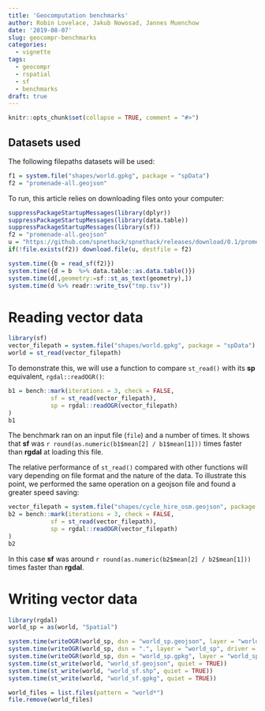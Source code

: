 ```yaml
---
title: 'Geocomputation benchmarks'
author: Robin Lovelace, Jakub Nowosad, Jannes Muenchow
date: '2019-08-07'
slug: geocompr-benchmarks
categories:
  - vignette
tags:
  - geocompr
  - rspatial
  - sf
  - benchmarks
draft: true
---
```


```r
knitr::opts_chunk$set(collapse = TRUE, comment = "#>")
```

## Datasets used

The following filepaths datasets will be used:

```r
f1 = system.file("shapes/world.gpkg", package = "spData")
f2 = "promenade-all.geojson"
```

To run, this article relies on downloading files onto your computer:

```r
suppressPackageStartupMessages(library(dplyr))
suppressPackageStartupMessages(library(data.table))
suppressPackageStartupMessages(library(sf))
f2 = "promenade-all.geojson"
u = "https://github.com/spnethack/spnethack/releases/download/0.1/promenade-all.geojson"
if(!file.exists(f2)) download.file(u, destfile = f2)

system.time({b = read_sf(f2)})
system.time({d = b  %>% data.table::as.data.table()})
system.time(d[,geometry:=sf::st_as_text(geometry),])
system.time(d %>% readr::write_tsv("tmp.tsv"))
```

# Reading vector data

```r
library(sf)
vector_filepath = system.file("shapes/world.gpkg", package = "spData")
world = st_read(vector_filepath)
```

To demonstrate this, we will use a function to compare `st_read()` with its **sp** equivalent, `rgdal::readOGR()`:

```r
b1 = bench::mark(iterations = 3, check = FALSE,
            sf = st_read(vector_filepath),
            sp = rgdal::readOGR(vector_filepath)
)
b1
```

The benchmark ran on an input file (`file`) and a number of times.
It shows that **sf** was `r round(as.numeric(b1$mean[2] / b1$mean[1]))` times faster than **rgdal** at loading this file.

The relative performance of `st_read()` compared with other functions will vary depending on file format and the nature of the data.
To illustrate this point, we performed the same operation on a geojson file and found a greater speed saving:

```r
vector_filepath = system.file("shapes/cycle_hire_osm.geojson", package = "spData")
b2 = bench::mark(iterations = 3, check = FALSE,
            sf = st_read(vector_filepath),
            sp = rgdal::readOGR(vector_filepath)
)
b2
```

In this case **sf** was around `r round(as.numeric(b2$mean[2] / b2$mean[1]))` times faster than **rgdal**.

# Writing vector data

```r
library(rgdal)
world_sp = as(world, "Spatial")
```

```r
system.time(writeOGR(world_sp, dsn = "world_sp.geojson", layer = "world_sp.geojson", driver = "GeoJSON"))
system.time(writeOGR(world_sp, dsn = ".", layer = "world_sp", driver = "ESRI Shapefile")) 
system.time(writeOGR(world_sp, dsn = "world_sp.gpkg", layer = "world_sp.gpkg", driver = "GPKG"))
system.time(st_write(world, "world_sf.geojson", quiet = TRUE))
system.time(st_write(world, "world_sf.shp", quiet = TRUE)) 
system.time(st_write(world, "world_sf.gpkg", quiet = TRUE))
```

```r
world_files = list.files(pattern = "world*")
file.remove(world_files)
```
